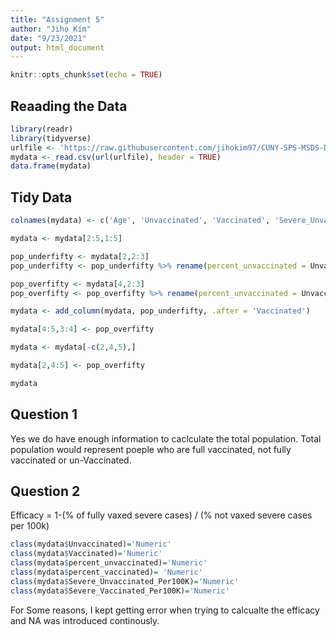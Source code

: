 ```yaml
---
title: "Assignment 5"
author: "Jiho Kim"
date: "9/23/2021"
output: html_document
---
```


```r
knitr::opts_chunk$set(echo = TRUE)
```

## Reaading the Data

```r
library(readr)
library(tidyverse)
urlfile <- 'https://raw.githubusercontent.com/jihokim97/CUNY-SPS-MSDS-DATA-607/main/Assignment%205/israeli_vaccination_data_analysis_start.csv'
mydata <- read.csv(url(urlfile), header = TRUE)
data.frame(mydata)

```

## Tidy Data

```r

colnames(mydata) <- c('Age', 'Unvaccinated', 'Vaccinated', 'Severe_Unvaccinated_Per100K', 'Severe_Vaccinated_Per100K')

mydata <- mydata[2:5,1:5]

```

```r
pop_underfifty <- mydata[2,2:3]
pop_underfifty <- pop_underfifty %>% rename(percent_unvaccinated = Unvaccinated, percent_vaccinated = Vaccinated)
```

```r
pop_overfifty <- mydata[4,2:3]
pop_overfifty <- pop_overfifty %>% rename(percent_unvaccinated = Unvaccinated, percent_vaccianted = Vaccinated)
```

```r
mydata <- add_column(mydata, pop_underfifty, .after = 'Vaccinated')
```

```r
mydata[4:5,3:4] <- pop_overfifty
```

```r
mydata <- mydata[-c(2,4,5),]

```

```r
mydata[2,4:5] <- pop_overfifty
```

```r
mydata
```

## Question 1

Yes we do have enough information to caclculate the total population. Total population would represent poeple who are full vaccinated, not fully vaccinated or un-Vaccinated. 

## Question 2

Efficacy = 1-(% of fully vaxed severe cases) / (% not vaxed severe cases per 100k)

```r
class(mydata$Unvaccinated)='Numeric'
class(mydata$Vaccinated)='Numeric'
class(mydata$percent_unvaccinated)='Numeric'
class(mydata$percent_vaccinated)= 'Numeric'
class(mydata$Severe_Unvaccinated_Per100K)='Numeric'
class(mydata$Severe_Vaccinated_Per100K)='Numeric'
```

For Some reasons, I kept getting error when trying to calcualte the efficacy and NA was introduced continously.

